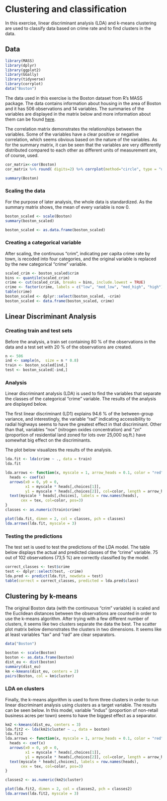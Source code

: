 # Clustering and classification

In this exercise, linear discriminant analysis (LDA) and k-means clustering are used to classify data based on crime rate and to find clusters in the data.

## Data
```r
library(MASS)
library(dplyr)
library(ggplot2)
library(GGally)
library(tidyverse)
library(corrplot)
data("Boston")
```

The data used in this exercise is the Boston dataset from R's MASS package. The data contains information about housing in the area of Boston and it has 506 observations and 14 variables. The summaries of the variables are displayed in the matrix below and more information about them can be found [here](https://stat.ethz.ch/R-manual/R-devel/library/MASS/html/Boston.html). 

The correlation matrix demonstrates the relationships between the variables. Some of the variables have a clear positive or negative correlation, which seems obvious based on the nature of the variables. As for the summary matrix, it can be seen that the variables are very differently distributed compared to each other as different units of measurement are, of course, used.

```r
cor_matrix<-cor(Boston) 
cor_matrix %>% round( digits=2) %>% corrplot(method="circle", type = "upper", cl.pos = "b", tl.pos = "d", tl.cex = 0.6)

summary(Boston)
```

### Scaling the data

For the purpose of later analysis, the whole data is standardized. As the summary matrix shows, the mean of every variable is now 0.

```r
boston_scaled <- scale(Boston)
summary(boston_scaled)
```

```r
boston_scaled <- as.data.frame(boston_scaled)
```
### Creating a categorical variable
After scaling, the continuous "crim", indicating per capita crime rate by town, is recoded into four categories, and the original variable is replaced by the new categorical "crime" variable.
```r
scaled_crim <- boston_scaled$crim
bins <- quantile(scaled_crim)
crime <- cut(scaled_crim, breaks = bins, include.lowest = TRUE)
crime <- factor(crime, labels = c("low", "med_low", "med_high", "high"))
table(crime)
boston_scaled <- dplyr::select(boston_scaled, -crim)
boston_scaled <- data.frame(boston_scaled, crime)
```

## Linear Discriminant Analysis

### Creating train and test sets

Before the analysis, a train set containing 80 % of the observations in the data and a test set with 20 % of the observations are created.

```r
n <- 506
ind <- sample(n,  size = n * 0.8)
train <- boston_scaled[ind,]
test <- boston_scaled[-ind,]
```

### Analysis

Linear discriminant analysis (LDA) is used to find the variables that separate the classes of the categorical "crime" variable. The results of the analysis are displayed below. 

The first linear discriminant (LD1) explains 94.6 % of the between-group variance, and interestingly, the variable "rad" indicating accessibility to radial highways seems to have the greatest effect in that discriminant. Other than that, variables "nox" (nitrogen oxides concentration) and "zn" (proportion of residential land zoned for lots over 25,000 sq.ft.) have somewhat big effect on the discriminants.

The plot below visualizes the results of the analysis.


```r
lda.fit <- lda(crime ~ ., data = train)
lda.fit
```

```r
lda.arrows <- function(x, myscale = 1, arrow_heads = 0.1, color = "red", tex = 0.75, choices = c(1,2)){
  heads <- coef(x)
  arrows(x0 = 0, y0 = 0, 
         x1 = myscale * heads[,choices[1]], 
         y1 = myscale * heads[,choices[2]], col=color, length = arrow_heads)
  text(myscale * heads[,choices], labels = row.names(heads), 
       cex = tex, col=color, pos=3)
}
classes <- as.numeric(train$crime)

plot(lda.fit, dimen = 2, col = classes, pch = classes)
lda.arrows(lda.fit, myscale = 3)

```

### Testing the predictions

The test set is used to test the predictions of the LDA model. The table below displays the actual and predicted classes of the "crime" variable. 75 out of 102 observations (73,5 %) are correctly classified by the model.

```r
correct_classes <- test$crime
test <- dplyr::select(test, -crime)
lda.pred <- predict(lda.fit, newdata = test)
table(correct = correct_classes, predicted = lda.pred$class)
```


## Clustering by k-means

The original Boston data (with the continuous "crim" variable) is scaled and the Euclidean distances between the observations are counted in order to use the k-means algorithm. After trying with a few different number of clusters, it seems like two clusters separate the data the best. The scatter plot matrix below demonstrates the clusters in two dimensions. It seems like at least variables "tax" and "rad" are clear separators.

```r
data("Boston")
```

```r
boston <- scale(Boston)
boston <- as.data.frame(boston)
dist_eu <- dist(boston)
summary(dist_eu)
km <-kmeans(dist_eu, centers = 2)
pairs(Boston, col = km$cluster)
```

### LDA on clusters

Finally, the k-means algorithm is used to form three clusters in order to run linear discriminant analysis using clusters as a target variable. The results can be seen below. In this model, variable "indus" (proportion of non-retail business acres per town) seems to have the biggest effect as a separator.

```r
km2 <-kmeans(dist_eu, centers = 3)
lda.fit2 <- lda(km2$cluster ~ ., data = boston)
lda.fit2
lda.arrows <- function(x, myscale = 1, arrow_heads = 0.1, color = "red", tex = 0.75, choices = c(1,2)){
  heads <- coef(x)
  arrows(x0 = 0, y0 = 0, 
         x1 = myscale * heads[,choices[1]], 
         y1 = myscale * heads[,choices[2]], col=color, length = arrow_heads)
  text(myscale * heads[,choices], labels = row.names(heads), 
       cex = tex, col=color, pos=3)
}

classes2 <- as.numeric(km2$cluster)

plot(lda.fit2, dimen = 2, col = classes2, pch = classes2)
lda.arrows(lda.fit2, myscale = 3)

```